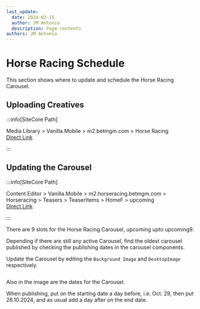 ```yaml
---
last_update:
  date: 2024-02-15
  author: JM Antonio
  description: Page contents
authors: JM Antonio
---
```



# Horse Racing Schedule

This section shows where to update and schedule the Horse Racing Carousel. 

## Uploading Creatives

:::info[SiteCore Path]

Media Library > Vanilla.Mobile > m2.betmgm.com > Horse Racing 
<br>
<a href="http://cms-us.prod.env.works/sitecore/DirectLink.aspx?fo={2BF46448-2A06-416E-A714-0367B414E2CB}&la=">Direct Link</a>

:::

## Updating the Carousel

:::info[SiteCore Path]

Content Editor > Vanilla.Mobile > m2.horseracing.betmgm.com > Horseracing > Teasers > TeaserItems > HomeF > upcoming
<br>
<a href="https://cms-us.prod.env.works/sitecore/shell/Applications/Content%20Manager/default.aspx?fo=%7BB9587560-37A9-46E1-8FF5-E5D3EE8096E1%7D&la">Direct Link</a>

:::

There are 9 slots for the Horse Racing Carousel, upcoming upto upcoming9.

Depending if there are still any active Carousel, find the oldest carousel published by checking the publishing dates in the carousel components.

Update the Carousel by editing the `Background Image` and `DesktopImage` respectively.

<img src={creative} alt="" className="my-4" />

Also in the image are the dates for the Carousel.

When publishing, put on the starting date a day before, i.e. Oct. 29, then put 28.10.2024, and as usual add a day after on the end date.

<img src={publish} alt="" className="my-4" />